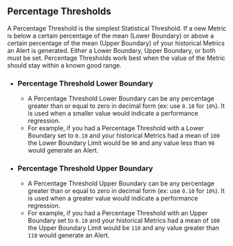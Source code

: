 ## Percentage Thresholds

A Percentage Threshold is the simplest Statistical Threshold.
If a new Metric is below a certain percentage of the mean (Lower Boundary)
or above a certain percentage of the mean (Upper Boundary) of your historical Metrics an Alert is generated.
Either a Lower Boundary, Upper Boundary, or both must be set.
Percentage Thresholds work best when the value of the Metric should stay within a known good range.

- ### Percentage Threshold Lower Boundary
  - A Percentage Threshold Lower Boundary can be any percentage greater than or equal to zero in decimal form (ex: use `0.10` for `10%`).
It is used when a smaller value would indicate a performance regression.
  - For example, if you had a Percentage Threshold with a Lower Boundary set to `0.10`
and your historical Metrics had a mean of `100`
the Lower Boundary Limit would be `90` and
any value less than `90` would generate an Alert.
- ### Percentage Threshold Upper Boundary
  - A Percentage Threshold Upper Boundary can be any percentage greater than or equal to zero in decimal form (ex: use `0.10` for `10%`).
It is used when a greater value would indicate a performance regression.
  - For example, if you had a Percentage Threshold with an Upper Boundary set to `0.10`
and your historical Metrics had a mean of `100`
the Upper Boundary Limit would be `110` and
any value greater than `110` would generate an Alert.
